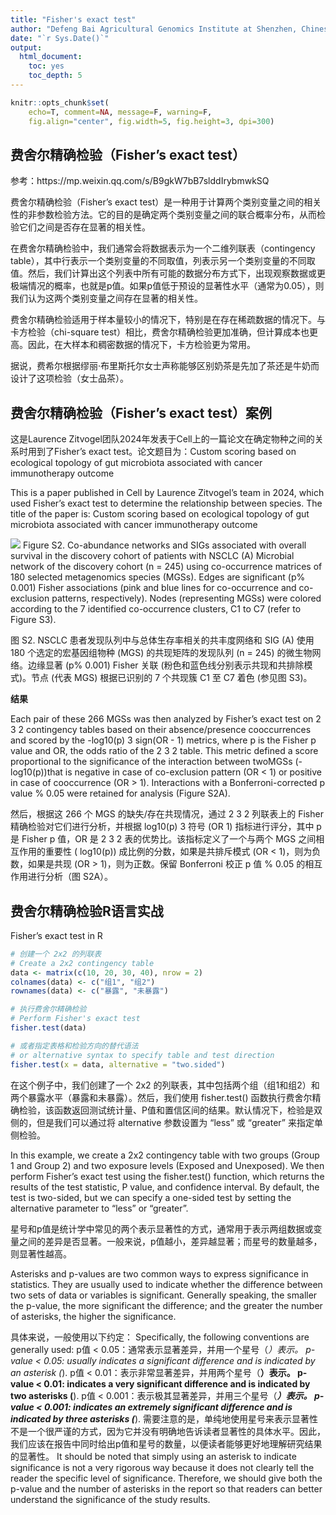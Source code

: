 ---
title: "Fisher's exact test"
author: "Defeng Bai Agricultural Genomics Institute at Shenzhen, Chinese Academy of Agricultural Sciences"
date: "`r Sys.Date()`"
output:
  html_document:
    toc: yes
    toc_depth: 5
---

```{r setup, include=FALSE}
knitr::opts_chunk$set(
	echo=T, comment=NA, message=F, warning=F,
	fig.align="center", fig.width=5, fig.height=3, dpi=300)
```


## 费舍尔精确检验（Fisher's exact test）

参考：https://mp.weixin.qq.com/s/B9gkW7bB7slddIrybmwkSQ

费舍尔精确检验（Fisher's exact test）是一种用于计算两个类别变量之间的相关性的非参数检验方法。它的目的是确定两个类别变量之间的联合概率分布，从而检验它们之间是否存在显著的相关性。

在费舍尔精确检验中，我们通常会将数据表示为一个二维列联表（contingency table），其中行表示一个类别变量的不同取值，列表示另一个类别变量的不同取值。然后，我们计算出这个列表中所有可能的数据分布方式下，出现观察数据或更极端情况的概率，也就是p值。如果p值低于预设的显著性水平（通常为0.05），则我们认为这两个类别变量之间存在显著的相关性。

费舍尔精确检验适用于样本量较小的情况下，特别是在存在稀疏数据的情况下。与卡方检验（chi-square test）相比，费舍尔精确检验更加准确，但计算成本也更高。因此，在大样本和稠密数据的情况下，卡方检验更为常用。

据说，费希尔根据缪丽·布里斯托尔女士声称能够区别奶茶是先加了茶还是牛奶而设计了这项检验（女士品茶）。


## 费舍尔精确检验（Fisher's exact test）案例

这是Laurence Zitvogel团队2024年发表于Cell上的一篇论文在确定物种之间的关系时用到了Fisher's exact test。论文题目为：Custom scoring based on ecological topology of gut microbiota associated with cancer immunotherapy outcome

This is a paper published in Cell by Laurence Zitvogel's team in 2024, which used Fisher's exact test to determine the relationship between species. The title of the paper is: Custom scoring based on ecological topology of gut microbiota associated with cancer immunotherapy outcome


![](FisherExactTest.jpg)
Figure S2. Co-abundance networks and SIGs associated with overall survival in the discovery cohort of patients with NSCLC (A) Microbial network of the discovery cohort (n = 245) using co-occurrence matrices of 180 selected metagenomics species (MGSs). Edges are significant (p% 0.001) Fisher associations (pink and blue lines for co-occurrence and co-exclusion patterns, respectively). Nodes (representing MGSs) were colored according to the 7 identified co-occurrence clusters, C1 to C7 (refer to Figure S3).

图 S2. NSCLC 患者发现队列中与总体生存率相关的共丰度网络和 SIG (A) 使用 180 个选定的宏基因组物种 (MGS) 的共现矩阵的发现队列 (n = 245) 的微生物网络。边缘显著 (p% 0.001) Fisher 关联 (粉色和蓝色线分别表示共现和共排除模式)。节点 (代表 MGS) 根据已识别的 7 个共现簇 C1 至 C7 着色 (参见图 S3)。


**结果**

Each pair of these 266 MGSs was then analyzed by Fisher’s exact test on 2 3 2 contingency tables based on their absence/presence cooccurrences and scored by the -log10(p) 3 sign(OR - 1) metrics, where p is the Fisher p value and OR, the odds ratio of the 2 3 2 table. This metric defined a score proportional to the significance of the interaction between twoMGSs (-log10(p))that is negative in case of co-exclusion pattern (OR < 1) or positive in case of cooccurrence (OR > 1). Interactions with a Bonferroni-corrected p value % 0.05 were retained for analysis (Figure S2A). 

然后，根据这 266 个 MGS 的缺失/存在共现情况，通过 2 3 2 列联表上的 Fisher 精确检验对它们进行分析，并根据 log10(p) 3 符号 (OR 1) 指标进行评分，其中 p 是 Fisher p 值，OR 是 2 3 2 表的优势比。该指标定义了一个与两个 MGS 之间相互作用的重要性 ( log10(p)) 成比例的分数，如果是共排斥模式 (OR < 1)，则为负数，如果是共现 (OR > 1)，则为正数。保留 Bonferroni 校正 p 值 % 0.05 的相互作用进行分析（图 S2A）。


## 费舍尔精确检验R语言实战
Fisher's exact test in R

```{r fisher, include=TRUE}
# 创建一个 2x2 的列联表 
# Create a 2x2 contingency table
data <- matrix(c(10, 20, 30, 40), nrow = 2) 
colnames(data) <- c("组1", "组2") 
rownames(data) <- c("暴露", "未暴露")

# 执行费舍尔精确检验
# Perform Fisher's exact test
fisher.test(data) 

# 或者指定表格和检验方向的替代语法
# or alternative syntax to specify table and test direction
fisher.test(x = data, alternative = "two.sided")

```


在这个例子中，我们创建了一个 2x2 的列联表，其中包括两个组（组1和组2）和两个暴露水平（暴露和未暴露）。然后，我们使用 fisher.test() 函数执行费舍尔精确检验，该函数返回测试统计量、P值和置信区间的结果。默认情况下，检验是双侧的，但是我们可以通过将 alternative 参数设置为 "less" 或 "greater" 来指定单侧检验。

In this example, we create a 2x2 contingency table with two groups (Group 1 and Group 2) and two exposure levels (Exposed and Unexposed). We then perform Fisher's exact test using the fisher.test() function, which returns the results of the test statistic, P value, and confidence interval. By default, the test is two-sided, but we can specify a one-sided test by setting the alternative parameter to "less" or "greater".

星号和p值是统计学中常见的两个表示显著性的方式，通常用于表示两组数据或变量之间的差异是否显著。一般来说，p值越小，差异越显著；而星号的数量越多，则显著性越高。

Asterisks and p-values are two common ways to express significance in statistics. They are usually used to indicate whether the difference between two sets of data or variables is significant. Generally speaking, the smaller the p-value, the more significant the difference; and the greater the number of asterisks, the higher the significance.

具体来说，一般使用以下约定：
Specifically, the following conventions are generally used:
p值 < 0.05：通常表示显著差异，并用一个星号（*）表示。
p-value < 0.05: usually indicates a significant difference and is indicated by an asterisk (*).
p值 < 0.01：表示非常显著差异，并用两个星号（**）表示。
p-value < 0.01: indicates a very significant difference and is indicated by two asterisks (**).
p值 < 0.001：表示极其显著差异，并用三个星号（***）表示。
p-value < 0.001: indicates an extremely significant difference and is indicated by three asterisks (***).
需要注意的是，单纯地使用星号来表示显著性不是一个很严谨的方式，因为它并没有明确地告诉读者显著性的具体水平。因此，我们应该在报告中同时给出p值和星号的数量，以便读者能够更好地理解研究结果的显著性。
It should be noted that simply using an asterisk to indicate significance is not a very rigorous way because it does not clearly tell the reader the specific level of significance. Therefore, we should give both the p-value and the number of asterisks in the report so that readers can better understand the significance of the study results.
